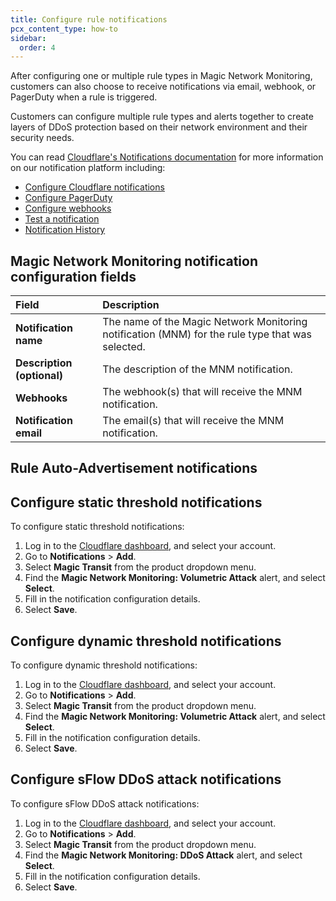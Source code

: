 ```yaml
---
title: Configure rule notifications
pcx_content_type: how-to
sidebar:
  order: 4
---
```


After configuring one or multiple rule types in Magic Network Monitoring, customers can also choose to receive notifications via email, webhook, or PagerDuty when a rule is triggered.

Customers can configure multiple rule types and alerts together to create layers of DDoS protection based on their network environment and their security needs.

You can read [Cloudflare's Notifications documentation](/notifications/) for more information on our notification platform including:

- [Configure Cloudflare notifications](/notifications/get-started/)
- [Configure PagerDuty](/notifications/get-started/configure-pagerduty/)
- [Configure webhooks](/notifications/get-started/configure-webhooks/)
- [Test a notification](/notifications/get-started/#test-a-notification)
- [Notification History](/notifications/notification-history/)

## Magic Network Monitoring notification configuration fields

| Field | Description |
| :---- | :---- |
| **Notification name** | The name of the Magic Network Monitoring notification (MNM) for the rule type that was selected. |
| **Description (optional)** | The description of the MNM notification. |
| **Webhooks** | The webhook(s) that will receive the MNM notification. |
| **Notification email** | The email(s) that will receive the MNM notification. |

## Rule Auto-Advertisement notifications

<Render file="mnm-auto-advertisement-notifications" product="networking-services" />

## Configure static threshold notifications

To configure static threshold notifications:

1. Log in to the [Cloudflare dashboard](https://dash.cloudflare.com/login), and select your account.
2. Go to **Notifications** > **Add**.
3. Select **Magic Transit** from the product dropdown menu.
4. Find the **Magic Network Monitoring: Volumetric Attack** alert, and select **Select**.
5. Fill in the notification configuration details.
6. Select **Save**.

## Configure dynamic threshold notifications

To configure dynamic threshold notifications:

1. Log in to the [Cloudflare dashboard](https://dash.cloudflare.com/login), and select your account.
2. Go to **Notifications** > **Add**.
3. Select **Magic Transit** from the product dropdown menu.
4. Find the **Magic Network Monitoring: Volumetric Attack** alert, and select **Select**.
5. Fill in the notification configuration details.
6. Select **Save**.

## Configure sFlow DDoS attack notifications

To configure sFlow DDoS attack notifications:

1. Log in to the [Cloudflare dashboard](https://dash.cloudflare.com/login), and select your account.
2. Go to **Notifications** > **Add**.
3. Select **Magic Transit** from the product dropdown menu.
4. Find the **Magic Network Monitoring: DDoS Attack** alert, and select **Select**.
5. Fill in the notification configuration details.
6. Select **Save**.